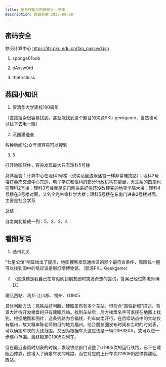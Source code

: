 ```yaml
---
title: 信息搜集与网络安全——答案
description: 题目答案 2025-09-28
---
```


## 密码安全

参阅计算中心 https://its.pku.edu.cn/faq_passwd.jsp

1. sponge01bob

2. pAssw0rd

3. thefirstkiss

## 燕园小知识

1. 贺清华大学建校100周年

（直接搜索很容易找到，甚至能找到这个题目的来源PKU geekgame，当然也可以线下去瞅一眼）

2. 燕园猫速查

各种新闻/公众号很容易可以搜到

3. 5

打开地图软件，容易发现最大只有理科5号楼

具体而言：计算中心在理科1号楼（说实话里边跟迷宫一样非常难找路）；理科2号楼在英杰交流中心东边，电子学院和信科的部分行政机构在那里，天文系的圆顶也在理科2号楼；理科3号楼就是东门刚进来好像还没改建完的地空学院大楼；理科4号楼在3号楼对面，又名金光生命科学大楼；理科5号楼在东南门进来2号楼对面，主要是社会学系

总结：

自南向北排成一列：5、2、3、4

## 看图写话

1. 通州北关

“七星公馆”明显给出了提示，地图搜索发现通州区的那个最符合条件，周围找一圈可以找到图中的塔应该是燃灯塔博物馆。（题源PKU Geekgame）

2. （这道题是我自己在寒假刷到朋友圈时突发奇想的尝试，答案已经过陈老师确认）

建瓯西站、利邦·江山郡、福州、G1905

具体判断方法：高铁站好判断，建瓯虽然有多个车站，但符合“高铁新城”描述、背景大片待开发楼盘的只有建瓯西站。找到车站后，后方楼盘名字可直接在地图上找到。根据地图和图片，这条线路为合福线，列车向南开行，在后续站点中的大站仅有福州，故大概率陈老师的目的地为福州。结合朋友圈发布时间和当时的时刻表，可以确定车次的大致范围，又因为根据车头这应该是一辆CRH380A，故可以进一步缩小范围。最终锁定G1905次列车。

但在最近查阅时刻表的时候，发现铁路部门调整了G1905次的运行线路，已不在建瓯西停靠，这增大了确定车次的难度，而它对应的上行车次G1906仍然停靠建瓯西站。